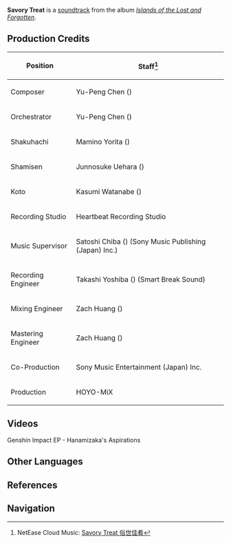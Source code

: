 {{Soundtrack Infobox
|title          =
|image          = Islands of the Lost and Forgotten.png
|album          = Islands of the Lost and Forgotten
|disc           = 1
|number         = 17
|featured       =
|featured2      =
|featured3      =
|featured_disc  =
|featured_disc2 =
|featured_disc3 =
|youtube_id     = rxlGB48H3js
|youtube_time   = 1
|spotify_id     = 1dBZ8aRWYYdswzH4YiXLl5
|played_in      = Interior;Uyuu Restaurant;Heizou Talks Fraud
|during         = [[Uyuu Restaurant]], dialogue scene in [[Heizou Talks Fraud]]
|domain         =
|previous       = Slumbering Land of Neko
|next           = Narukami-Bayashi
}}
'''Savory Treat''' is a [[soundtrack]] from the album ''[[Islands of the Lost and Forgotten]]''.

==Production Credits==
{| class="wikitable" style="text-align:left; height:0.5em"
! Position
! Staff<ref>NetEase Cloud Music: [https://music.163.com/#/song?id=1937114224 Savory Treat 俗世佳肴]</ref>
|-
! Composer
| Yu-Peng Chen ({{Lang|zh=陈致逸|mini=1}})
|-
! Orchestrator
| Yu-Peng Chen ({{Lang|zh=陈致逸|mini=1}})
|-
! Shakuhachi
| Mamino Yorita ({{Lang|ja=寄田真見乃|mini=1}})
|-
! Shamisen
| Junnosuke Uehara ({{Lang|ja=上原潤之助|mini=1}})
|-
! Koto
| Kasumi Watanabe ({{Lang|ja=渡邊香澄|mini=1}})
|-
! Recording Studio
| Heartbeat Recording Studio
|-
! Music Supervisor
| Satoshi Chiba ({{Lang|ja=千葉智史|mini=1}}) (Sony Music Publishing (Japan) Inc.)
|-
! Recording Engineer
| Takashi Yoshiba ({{Lang|ja=吉羽貴史|mini=1}}) (Smart Break Sound)
|-
! Mixing Engineer
| Zach Huang ({{Lang|zh=黄巍|mini=1}})
|-
! Mastering Engineer
| Zach Huang ({{Lang|zh=黄巍|mini=1}})
|-
! Co-Production
| Sony Music Entertainment (Japan) Inc.
|-
! Production
| HOYO-MiX
|}

==Videos==
<gallery hideaddbutton="true" captionalign="center">
Genshin Impact EP - Hanamizaka's Aspirations
</gallery>
<!--
==Trivia==
-->
==Other Languages==
{{Other Languages
|default_hidden = 1
|en      = Savory Treat
|zhs     = 俗世佳肴
|zhs_rm  = Súshì Jiāyáo
|ja      = 俗世の佳肴
|ja_rm   = Zokusei no Kakou
}}

==References==
{{Reflist}}

==Navigation==
{{Soundtrack Navbox|Islands of the Lost and Forgotten}}